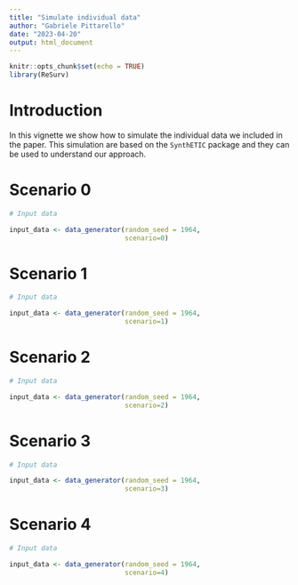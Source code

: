 ```yaml
---
title: "Simulate individual data"
author: "Gabriele Pittarello"
date: "2023-04-20"
output: html_document
---
```


```r
knitr::opts_chunk$set(echo = TRUE)
library(ReSurv)
```

# Introduction

In this vignette we show how to simulate the individual data we included in the paper. This simulation are based on the `SynthETIC` package and they can be used to understand our approach.

# Scenario 0

```r
# Input data

input_data <- data_generator(random_seed = 1964,
                             scenario=0)

```

# Scenario 1

```r
# Input data

input_data <- data_generator(random_seed = 1964,
                             scenario=1)

```

# Scenario 2

```r
# Input data

input_data <- data_generator(random_seed = 1964,
                             scenario=2)

```

# Scenario 3

```r
# Input data

input_data <- data_generator(random_seed = 1964,
                             scenario=3)

```

# Scenario 4

```r
# Input data

input_data <- data_generator(random_seed = 1964,
                             scenario=4)

```









